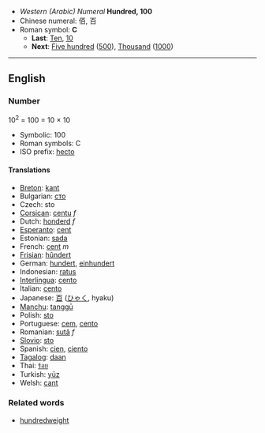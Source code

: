 *''Western (Arabic) Numeral'' '''Hundred, 100'''
*Chinese numeral: 佰, 百
*Roman symbol: '''C'''
**'''Last''': [[Ten]], [[10]]
**'''Next''': [[Five hundred]] ([[500]]), [[Thousand]] ([[1000]])

----

==English==

===Number===

10<sup>2</sup> = 100 = 10 &times; 10

*Symbolic: 100
*Roman symbols: C
*ISO prefix: [[hecto]]

====Translations====

*[[Breton]]: [[kant]]
*Bulgarian: [[сто]]
*Czech: sto
*[[Corsican]]: [[centu]] ''f''
*Dutch: [[honderd]] ''f''
*[[Esperanto]]: [[cent]]
*Estonian: [[sada]]
*French: [[cent]] ''m''
*[[Frisian]]: [[hûndert]]
*German: [[hundert]], [[einhundert]]
*Indonesian: [[ratus]]
*[[Interlingua]]: [[cento]]
*Italian: [[cento]] '' ''
*Japanese: [[百]] ([[ひゃく]], hyaku)
*[[Manchu]]: [[tanggū]]
*Polish: [[sto]]
*Portuguese: [[cem]], [[cento]]
*Romanian: [[sută]] ''f''
*[[Slovio]]: [[sto]]
*Spanish: [[cien]], [[ciento]]
*[[Tagalog]]: [[daan]]
*Thai: [[ร้อย]]
*Turkish: [[yüz]]
*Welsh: [[cant]]

===Related words===
*[[hundredweight]]